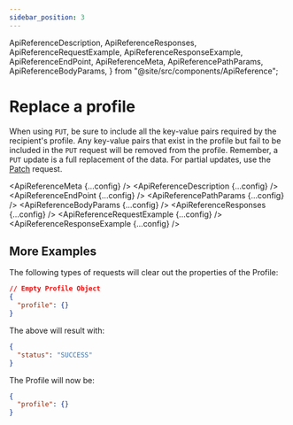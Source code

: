 ```yaml
---
sidebar_position: 3
---
```


  ApiReferenceDescription,
  ApiReferenceResponses,
  ApiReferenceRequestExample,
  ApiReferenceResponseExample,
  ApiReferenceEndPoint,
  ApiReferenceMeta,
  ApiReferencePathParams,
  ApiReferenceBodyParams,
} from "@site/src/components/ApiReference";

# Replace a profile

When using `PUT`, be sure to include all the key-value pairs required by the recipient's profile. Any key-value pairs that exist in the profile but fail to be included in the `PUT` request will be removed from the profile. Remember, a `PUT` update is a full replacement of the data. For partial updates, use the [Patch](./patch.mdx) request.

<ApiReferenceMeta {...config} />
<ApiReferenceDescription {...config} />
<ApiReferenceEndPoint {...config} />
<ApiReferencePathParams {...config} />
<ApiReferenceBodyParams {...config} />
<ApiReferenceResponses {...config} />
<ApiReferenceRequestExample {...config} />
<ApiReferenceResponseExample {...config} />

## More Examples

The following types of requests will clear out the properties of the Profile:

```json title=JSON
// Empty Profile Object
{
  "profile": {}
}
```

The above will result with:

```json title=200
{
  "status": "SUCCESS"
}
```

The Profile will now be:

```json title=JSON
{
  "profile": {}
}
```
